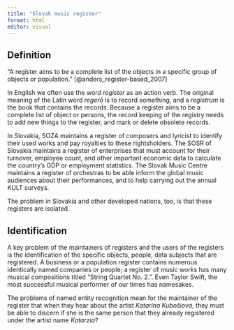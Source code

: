 ```yaml
---
title: "Slovak music register"
format: html
editor: visual
---
```


## Definition

"A register aims to be a complete list of the objects in a specific group of objects or population." [@anders_register-based_2007] 

In English we often use the word _register_ as an action verb. The original meaning of the Latin word _regerō_ is to record something, and a _registrum_ is the book that contains the records. Because a register aims to be a complete list of object or persons, the record keeping of the registry needs to add new things to the register, and mark or delete obsolete records.

In Slovakia, SOZA maintains a register of composers and lyricist to identify their used works and pay royalties to these rightsholders. The SOSR of Slovakia maintains a register of enterprises that must account for their turnover, employee count, and other important economic data to calculate the country's GDP or employment statistics. The Slovak Music Centre maintains a register of orchestras to be able inform the global music audiences about their performances, and to help carrying out the annual KULT surveys.

The problem in Slovakia and other developed nations, too, is that these registers are isolated.

## Identification

A key problem of the maintainers of registers and the users of the registers is the identification of the specific objects, people, data subjects that are registered. A business or a population register contains numerous identically named companies or people; a register of music works has many musical compositions titled "String Quartet No. 2.". Even Taylor Swift, the most successful musical performer of our times has namesakes.

The problems of named entity recognition mean for the maintainer of the register that when they hear about the artist _Katarína Kubošiová_, they must be able to discern if she is the same person that they already registered under the artist name _Katarzia_? 

